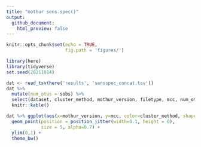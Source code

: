 ```yaml
---
title: "mothur sens.spec()"
output: 
  github_document:
    html_preview: false
---
```


```r
knitr::opts_chunk$set(echo = TRUE,
                      fig.path = 'figures/')
```
```r
library(here)
library(tidyverse)
set.seed(20211014)
```

```r
dat <- read_tsv(here('results', 'sensspec_concat.tsv'))
dat %>% 
  mutate(num_otus = sobs) %>% 
  select(dataset, cluster_method, mothur_version, filetype, mcc, num_otus) %>%
  knitr::kable()
```


```r
dat %>% ggplot(aes(x=mothur_version, y=mcc, color=cluster_method, shape=dataset)) +
  geom_point(position = position_jitter(width=0.1, height = 0),
             size = 5, alpha=0.7) +
  ylim(0,1) +
  theme_bw()
```

